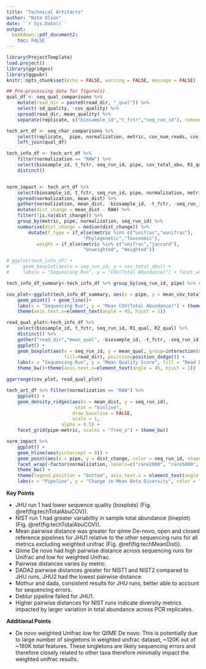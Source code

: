 ```yaml
---
title: "Technical Artifacts"
author: "Nate Olson"
date: '`r Sys.Date()`'
output:
  bookdown::pdf_document2: 
    toc: FALSE
---
```


```r
library(ProjectTemplate)
load.project()
library(ggridges)
library(ggpubr)
knitr::opts_chunk$set(echo = FALSE, warning = FALSE, message = FALSE)
```

```r
## Pre-processing data for figure(s)
qual_df <- seq_qual_comparisons %>% 
    mutate(read_dir = paste0(read_dir, "_qual")) %>% 
    select(-sd_quality, -cov_quality) %>% 
    spread(read_dir, mean_quality) %>% 
    separate(replicate, c("biosample_id","t_fctr","seq_run_id"), remove = FALSE,extra = "merge")

tech_art_df <- seq_char_comparisons %>% 
    select(replicate,  pipe, normalization, metric, cov_num_reads, cov_total_abu) %>% 
    left_join(qual_df)

tech_info_df <- tech_art_df %>% 
    filter(normalization == "RAW") %>% 
    select(biosample_id, t_fctr, seq_run_id, pipe, cov_total_abu, R1_qual, R2_qual) %>% 
    distinct() 


norm_impact <- tech_art_df %>% 
    select(biosample_id, t_fctr, seq_run_id, pipe, normalization, metric, mean_dist) %>% 
    spread(normalization, mean_dist) %>% 
    gather(normalization, mean_dist, -biosample_id, -t_fctr, -seq_run_id, -pipe, -metric, -RAW) %>% 
    mutate(dist_change = mean_dist - RAW) %>% 
    filter(!is.na(dist_change)) %>% 
    group_by(metric, pipe, normalization, seq_run_id) %>% 
    summarise(dist_change = median(dist_change)) %>% 
        mutate(f_type = if_else(metric %in% c("unifrac","wunifrac"), 
                            "Phylogenetic","Taxonomic"),
           weight = if_else(metric %in% c("unifrac","jaccard"),
                            "Unweighted", "Weighted")) 
```
  
```r
# ggplot(tech_info_df) + 
#     geom_boxplot(aes(x = seq_run_id, y = cov_total_abu)) + 
#     labs(x = "Sequencing Run", y = "COV(Total Abundance)") + facet_wrap(~pipe) + theme_bw()

tech_info_df_summary<-tech_info_df %>% group_by(seq_run_id, pipe) %>% summarize(mean_cov_total_abu=mean(cov_total_abu))

cov_plot<-ggplot(tech_info_df_summary, aes(x = pipe, y = mean_cov_total_abu, group=seq_run_id, color=seq_run_id)) + 
    geom_point() + geom_line()+
    labs(x = "Sequencing Run", y = "Mean COV(Total Abundance)") + theme_bw()+
    theme(axis.text.x=element_text(angle = 45, hjust = 1))

read_qual_plot<-tech_info_df %>% 
    select(biosample_id, t_fctr, seq_run_id, R1_qual, R2_qual) %>% 
    distinct() %>% 
    gather("read_dir","mean_qual", -biosample_id, -t_fctr, -seq_run_id) %>% 
    ggplot() + 
    geom_boxplot(aes(x = seq_run_id, y = mean_qual, group=interaction(seq_run_id,read_dir), 
                     fill=read_dir), position=position_dodge()) + 
    labs(x = "Sequencing Run", y = "Mean Quality Score", fill = "Read Direction") + 
    theme_bw()+theme(axis.text.x=element_text(angle = 45, hjust = 1))

ggarrange(cov_plot, read_qual_plot)

```

```r
tech_art_df %>% filter(normalization == "RAW") %>% 
    ggplot() + 
    geom_density_ridges(aes(x = mean_dist, y = seq_run_id), 
                         stat = "binline",
                        draw_baseline = FALSE,
                        scale = 1,
                    alpha = 0.5) + 
    facet_grid(pipe~metric, scales = "free_x") + theme_bw()
```

```r
norm_impact %>% 
    ggplot() + 
    geom_hline(aes(yintercept = 0)) + 
    geom_point(aes(x = pipe, y = dist_change, color = seq_run_id, shape=metric), size=2, position=position_jitter(width=0.3)) + 
    facet_wrap(~factor(normalization, levels=c("rare2000", "rare5000", "rare10000", "rareq15", "CSS", "RLE", "TMM", "TSS", "UQ"), ordered = T), ncol=5) + 
    theme_bw() + 
    theme(legend.position = "bottom", axis.text.x = element_text(angle = 90)) + 
    labs(x = "Pipeline", y = "Change in Mean Beta Diversity", color = "Norm") 
```

__Key Points__  

* JHU run 1 had lower sequence quality (boxplots) (Fig. \@ref(fig:techTotalAbuCOV)).  
* NIST run 1 had greater variabiltiy in sample total abundance (lineplot) (Fig. \@ref(fig:techTotalAbuCOV)).  
* Mean pairwise distance was greater for qiime De-novo, open and closed reference pipelines for JHU1 relative to the other sequencing runs for all metrics excluding weighted unifrac (Fig. \@ref(fig:techMeanDist)).   
* Qiime De novo had high pairwise distance across sequencing runs for Unifrac and low for weighted Unifrac.  
* Pairwise distances varies by metric.  
* DADA2 pairwise distances greater for NIST1 and NIST2 compared to JHU runs, JHU2 had the lowest pairwise distance.  
* Mothur and dada, consistent results for JHU runs, better able to account for sequencing errors. 
* Deblur pipeline failed for JHU1.  
* Higher pairwise distances for NIST runs indicate diversity metrics impacted by larger variation in total abundance across PCR replicates.  

__Additional Points__  

* De novo weighted Unifrac low for QIIME De novo: This is potentially due to large number of singletons in weighted unifrac dataset, ~120K out of ~180K total features. These singletons are likely sequencing errors and therefore closely related to other taxa therefore minimally impact the weighted unifrac results.  